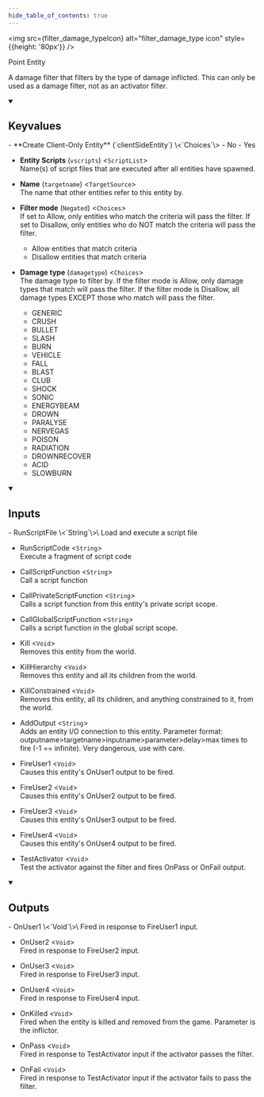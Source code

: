 ```yaml
---
hide_table_of_contents: true
---
```


<!---
!!!!!!
THIS PAGE IS AUTOGENERATED FROM GAME FGD DEFINITIONS!
DO NOT EDIT MANUALLY!
!!!!!!

In order to make edits, you can make an annotation file in /fgd_dump_overrides
-->



<img src={filter_damage_typeIcon} alt="filter_damage_type icon" style={{height: '80px'}} />

Point Entity

A damage filter that filters by the type of damage inflicted. This can only be used as a damage filter, not as an activator filter.

<details open>
<summary><h2>Keyvalues</h2></summary>
- **Create Client-Only Entity** (`clientSideEntity`) \<`Choices`\>
  - No 
  - Yes 


- **Entity Scripts** (`vscripts`) \<`ScriptList`\>\
Name(s) of script files that are executed after all entities have spawned.

- **Name** (`targetname`) \<`TargetSource`\>\
The name that other entities refer to this entity by.

- **Filter mode** (`Negated`) \<`Choices`\>\
If set to Allow, only entities who match the criteria will pass the filter. If set to Disallow, only entities who do NOT match the criteria will pass the filter.
  - Allow entities that match criteria 
  - Disallow entities that match criteria 


- **Damage type** (`damagetype`) \<`Choices`\>\
The damage type to filter by. If the filter mode is Allow, only damage types that match will pass the filter. If the filter mode is Disallow, all damage types EXCEPT those who match will pass the filter.
  - GENERIC 
  - CRUSH 
  - BULLET 
  - SLASH 
  - BURN 
  - VEHICLE 
  - FALL 
  - BLAST 
  - CLUB 
  - SHOCK 
  - SONIC 
  - ENERGYBEAM 
  - DROWN 
  - PARALYSE 
  - NERVEGAS 
  - POISON 
  - RADIATION 
  - DROWNRECOVER 
  - ACID 
  - SLOWBURN 



 </details>
<details open>
<summary><h2>Inputs</h2></summary>
- RunScriptFile \<`String`\>\
Load and execute a script file

- RunScriptCode \<`String`\>\
Execute a fragment of script code

- CallScriptFunction \<`String`\>\
Call a script function

- CallPrivateScriptFunction \<`String`\>\
Calls a script function from this entity's private script scope.

- CallGlobalScriptFunction \<`String`\>\
Calls a script function in the global script scope.

- Kill \<`Void`\>\
Removes this entity from the world.

- KillHierarchy \<`Void`\>\
Removes this entity and all its children from the world.

- KillConstrained \<`Void`\>\
Removes this entity, all its children, and anything constrained to it, from the world.

- AddOutput \<`String`\>\
Adds an entity I/O connection to this entity. Parameter format: outputname&gt;targetname>inputname&gt;parameter&gt;delay&gt;max times to fire (-1 == infinite). Very dangerous, use with care.

- FireUser1 \<`Void`\>\
Causes this entity's OnUser1 output to be fired.

- FireUser2 \<`Void`\>\
Causes this entity's OnUser2 output to be fired.

- FireUser3 \<`Void`\>\
Causes this entity's OnUser3 output to be fired.

- FireUser4 \<`Void`\>\
Causes this entity's OnUser4 output to be fired.

- TestActivator \<`Void`\>\
Test the activator against the filter and fires OnPass or OnFail output.


 </details>
<details open>
<summary><h2>Outputs</h2></summary>
- OnUser1 \<`Void`\>\
Fired in response to FireUser1 input.

- OnUser2 \<`Void`\>\
Fired in response to FireUser2 input.

- OnUser3 \<`Void`\>\
Fired in response to FireUser3 input.

- OnUser4 \<`Void`\>\
Fired in response to FireUser4 input.

- OnKilled \<`Void`\>\
Fired when the entity is killed and removed from the game. Parameter is the inflictor.

- OnPass \<`Void`\>\
Fired in response to TestActivator input if the activator passes the filter.

- OnFail \<`Void`\>\
Fired in response to TestActivator input if the activator fails to pass the filter.


 </details>